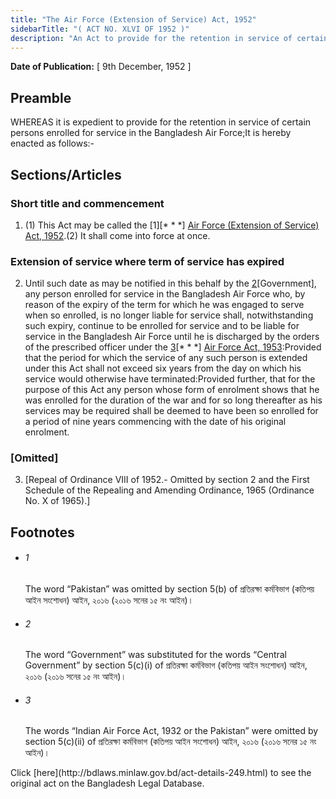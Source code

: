 ```yaml
---
title: "The Air Force (Extension of Service) Act, 1952"
sidebarTitle: "( ACT NO. XLVI OF 1952 )"
description: "An Act to provide for the retention in service of certain persons enrolled for service in the Bangladesh Air Force. ♣"
---
```


**Date of Publication:** [ 9th December, 1952 ]

## Preamble

WHEREAS it is expedient to provide for the retention in service of certain persons enrolled for service in the Bangladesh Air Force;It is hereby enacted as follows:-

## Sections/Articles

### Short title and commencement

1. (1) This Act may be called the [1][\* \* \*] [Air Force (Extension of Service) Act, 1952](/laws/act-249 "Air Force (Extension of Service) Act, 1952").(2) It shall come into force at once.

### Extension of service where term of service has expired

2. Until such date as may be notified in this behalf by the [2](1)[Government], any person enrolled for service in the Bangladesh Air Force who, by reason of the expiry of the term for which he was engaged to serve when so enrolled, is no longer liable for service shall, notwithstanding such expiry, continue to be enrolled for service and to be liable for service in the Bangladesh Air Force until he is discharged by the orders of the prescribed officer under the [3](2)[\* \* \*] [Air Force Act, 1953](/laws/act-256 "Air Force Act, 1953"):Provided that the period for which the service of any such person is extended under this Act shall not exceed six years from the day on which his service would otherwise have terminated:Provided further, that for the purpose of this Act any person whose form of enrolment shows that he was enrolled for the duration of the war and for so long thereafter as his services may be required shall be deemed to have been so enrolled for a period of nine years commencing with the date of his original enrolment.

### [Omitted]

3. [Repeal of Ordinance VIII of 1952.- Omitted by section 2 and the First Schedule of the Repealing and Amending Ordinance, 1965 (Ordinance No. X of 1965).]

## Footnotes

- ###### 1

  The word “Pakistan” was omitted by section 5(b) of প্রতিরক্ষা কর্মবিভাগ (কতিপয় আইন সংশোধন) আইন, ২০১৬ (২০১৬ সনের ১৫ নং আইন)।

- ###### 2

  The word “Government” was substituted for the words “Central Government” by section 5(c)(i) of প্রতিরক্ষা কর্মবিভাগ (কতিপয় আইন সংশোধন) আইন, ২০১৬ (২০১৬ সনের ১৫ নং আইন)।

- ###### 3

  The words “Indian Air Force Act, 1932 or the Pakistan” were omitted by section 5(c)(ii) of প্রতিরক্ষা কর্মবিভাগ (কতিপয় আইন সংশোধন) আইন, ২০১৬ (২০১৬ সনের ১৫ নং আইন)।

<Note>
  Click [here](http://bdlaws.minlaw.gov.bd/act-details-249.html) to see the original act on the Bangladesh Legal Database.
</Note>
